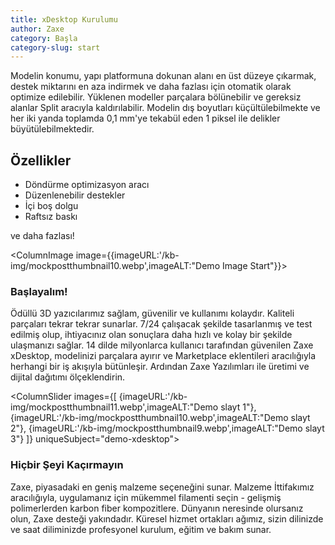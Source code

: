 ```yaml
---
title: xDesktop Kurulumu
author: Zaxe
category: Başla
category-slug: start
---
```


Modelin konumu, yapı platformuna dokunan alanı en üst düzeye çıkarmak, destek miktarını en aza indirmek ve daha fazlası için otomatik olarak optimize edilebilir.
Yüklenen modeller parçalara bölünebilir ve gereksiz alanlar Split aracıyla kaldırılabilir.
Modelin dış boyutları küçültülebilmekte ve her iki yanda toplamda 0,1 mm'ye tekabül eden 1 piksel ile delikler büyütülebilmektedir.

## Özellikler

- Döndürme optimizasyon aracı
- Düzenlenebilir destekler
- İçi boş dolgu
- Raftsız baskı

ve daha fazlası!

<ColumnImage image={{imageURL:'/kb-img/mockpostthumbnail10.webp',imageALT:"Demo Image Start"}}>

### Başlayalım!

Ödüllü 3D yazıcılarımız sağlam, güvenilir ve kullanımı kolaydır. Kaliteli parçaları tekrar tekrar sunarlar. 7/24 çalışacak şekilde tasarlanmış ve test edilmiş olup, ihtiyacınız olan sonuçlara daha hızlı ve kolay bir şekilde ulaşmanızı sağlar.
14 dilde milyonlarca kullanıcı tarafından güvenilen Zaxe xDesktop, modelinizi parçalara ayırır ve Marketplace eklentileri aracılığıyla herhangi bir iş akışıyla bütünleşir. Ardından Zaxe Yazılımları ile üretimi ve dijital dağıtımı ölçeklendirin.
</ColumnImage>

<ColumnSlider images={[
    {imageURL:'/kb-img/mockpostthumbnail11.webp',imageALT:"Demo slayt 1"},
    {imageURL:'/kb-img/mockpostthumbnail10.webp',imageALT:"Demo slayt 2"},
    {imageURL:'/kb-img/mockpostthumbnail9.webp',imageALT:"Demo slayt 3"}
  ]} uniqueSubject="demo-xdesktop">

### Hiçbir Şeyi Kaçırmayın

Zaxe, piyasadaki en geniş malzeme seçeneğini sunar. Malzeme İttifakımız aracılığıyla, uygulamanız için mükemmel filamenti seçin - gelişmiş polimerlerden karbon fiber kompozitlere.
Dünyanın neresinde olursanız olun, Zaxe desteği yakındadır. Küresel hizmet ortakları ağımız, sizin dilinizde ve saat diliminizde profesyonel kurulum, eğitim ve bakım sunar.
</ColumnSlider>
